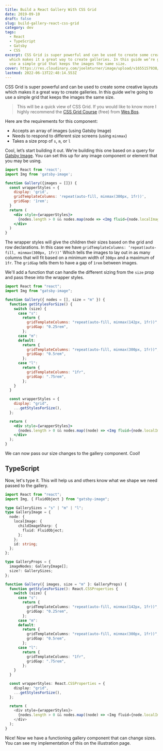 ```yaml
---
title: Build a React Gallery With CSS Grid
date: 2019-09-10
draft: false
slug: build-gallery-react-css-grid
category: dev
tags:
  - React
  - TypeScript
  - Gatsby
  - CSS
excerpt: CSS Grid is super powerful and can be used to create some creative layouts
  which makes it a great way to create galleries. In this guide we’re going to
  use a simple grid that keeps the images the same size.
cover: https://res.cloudinary.com/joelmturner/image/upload/v1655157938/Posts/css-grid-gallery.jpg
lastmod: 2022-06-13T22:48:14.553Z
---
```


CSS Grid is super powerful and can be used to create some creative layouts which makes it a great way to create galleries. In this guide we’re going to use a simple grid that keeps the images the same size.

> This will be a quick view of CSS Grid. If you would like to know more I highly recommend the [CSS Grid Course](https://cssgrid.io/) (free) from [Wes Bos](https://twitter.com/wesbos).

Here are the requirements for this component:

- Accepts an array of images (using Gatsby Image)
- Needs to respond to different size screens (using `minmax`)
- Takes a size prop of `s`, `m`, or `l`

Cool, let’s start building it out. We're building this one based on a query for [Gatsby Image](https://www.gatsbyjs.org/packages/gatsby-image/). You can set this up for any image component or element that you may be using.

```jsx
import React from 'react';
import Img from 'gatsby-image';

function Gallery({images = []}) {
  const wrapperStyles = {
    display: 'grid',
    gridTemplateColumns: 'repeat(auto-fill, minmax(300px, 1fr))',
    gridGap: '1rem';
  }
  return (
    <div style={wrapperStyles}>
      {nodes.length > 0 && nodes.map(node => <Img fluid={node.localImage.childImageSharp.fluid} />)}
    </div>
  )
}
```

The wrapper styles will give the children their sizes based on the grid and row declarations. In this case we have `gridTemplateColumns: ‘repeat(auto-fill, minmax(300px, 1fr))’` Which tells the images to lay out in as many columns that will fit based on a minimum width of `300px` and a maximum of `1fr`. The `gridGap` tells them to have a gap of `1rem` between images.

We'll add a function that can handle the different sizing from the `size` prop and pass these into the wrapper styles.

```jsx {4,6-25,29}
import React from "react";
import Img from "gatsby-image";

function Gallery({ nodes = [], size = "m" }) {
  function getStylesForSize() {
    switch (size) {
      case "s":
        return {
          gridTemplateColumns: "repeat(auto-fill, minmax(142px, 1fr))",
          gridGap: "0.25rem",
        };
      case "m":
      default:
        return {
          gridTemplateColumns: "repeat(auto-fill, minmax(300px, 1fr))",
          gridGap: "0.5rem",
        };
      case "l":
        return {
          gridTemplateColumns: "1fr",
          gridGap: ".75rem",
        };
    }
  }

  const wrapperStyles = {
    display: "grid",
    ...getStylesForSize(),
  };

  return (
    <div style={wrapperStyles}>
      {nodes.length > 0 && nodes.map((node) => <Img fluid={node.localImage.childImageSharp.fluid} />)}
    </div>
  );
}
```

We can now pass our size changes to the gallery component. Cool!

## TypeScript

Now, let's type it. This will help us and others know what we shape we need passed to the gallery.

```typescript {2,4-19,21,23,44}
import React from "react";
import Img, { FluidObject } from "gatsby-image";

type GallerySizes = "s" | "m" | "l";
type GalleryImage = {
  node: {
    localImage: {
      childImageSharp: {
        fluid: FluidObject;
      };
    };
    id: string;
  };
};

type GalleryProps = {
  imageNodes: GalleryImage[];
  size?: GallerySizes;
};

function Gallery({ images, size = "m" }: GalleryProps) {
  function getStylesForSize(): React.CSSProperties {
    switch (size) {
      case "s":
        return {
          gridTemplateColumns: "repeat(auto-fill, minmax(142px, 1fr))",
          gridGap: "0.25rem",
        };
      case "m":
      default:
        return {
          gridTemplateColumns: "repeat(auto-fill, minmax(300px, 1fr))",
          gridGap: "0.5rem",
        };
      case "l":
        return {
          gridTemplateColumns: "1fr",
          gridGap: ".75rem",
        };
    }
  }

  const wrapperStyles: React.CSSProperties = {
    display: "grid",
    ...getStylesForSize(),
  };

  return (
    <div style={wrapperStyles}>
      {nodes.length > 0 && nodes.map((node) => <Img fluid={node.localImage.childImageSharp.fluid} />)}
    </div>
  );
}
```

Nice! Now we have a functioning gallery component that can change sizes. You can see my implementation of this on the <Link to='/illustration'>illustration page</Link>.
